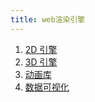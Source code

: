 ```yaml
---
title: web渲染引擎
---
```


1. [2D 引擎](./2D/Pixi.js.mdx)
2. [3D 引擎](./3D)
3. [动画库](./animation.mdx)
4. [数据可视化](./Visualization.mdx)
